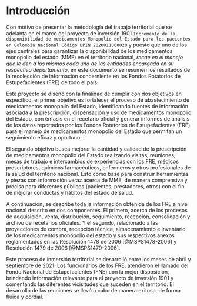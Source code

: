 # Introducción

Con motivo de presentar la metodología del trabajo territorial que se adelanta en el marco del proyecto de inversión 1901 `Incremento de la disponibilidad de medicamentos Monopolio del Estado para los pacientes en Colombia Nacional Código BPIN 2020011000020` y puesto que uno de los ejes centrales para garantizar la disponibilidad de los medicamentos monopolio del estado (MME) en el territorio nacional, *recae en el manejo que le den a los mismos cada una de las entidades encargada en su respectivo departamento*, en este documento se resumen los resultados de la recolección de información concerniente en los Fondos Rotatorios de Estupefacientes (FRE) de todo el país.

Este proyecto se diseñó con la finalidad de cumplir con dos objetivos en específico, el primer objetivo es fortalecer el proceso de abastecimiento de medicamentos monopolio del Estado, identificando fuentes de información asociada a la prescripción, dispensación y uso de medicamentos monopolio del Estado, con énfasis en el recetario oficial y generar informes de análisis de los datos reportados por los Fondos Rotatorios de Estupefacientes (FRE) para el manejo de medicamentos monopolio del Estado que permitan un seguimiento eficaz y oportuno.

El segundo objetivo busca mejorar la cantidad y calidad de la prescripción de medicamentos monopolio del Estado realizando visitas, reuniones, mesas de trabajo e intercambios de experiencias con los FRE, médicos prescriptores, químicos farmacéuticos, enfermeros y otros profesionales de la salud del territorio nacional. Esto como base para construir herramientas y piezas con información veraz acerca de MME, de manera comprensiva y precisa para diferentes públicos (pacientes, prestadores, otros) con el fin de mejorar conductas y hábitos del estado de salud.

A continuación, se describe toda la información obtenida de los FRE a nivel nacional descrito en dos componentes. El primero, acerca de los procesos de adquisición, venta, distribución, seguimiento, recepción, consolidación y archivo de recetarios oficiales. Y el segundo, relacionado a las proyecciones de compra, recepción técnica, almacenamiento e inventario de los medicamentos monopolio del estado y sus respectivos anexos reglamentados en las Resolución 1478 de 2006 [@MSPS1478-2006] y Resolución 1479 de 2006 [@MSPS1479-2006].

Este proceso de inmersión territorial se desarrolló entre los meses de abril y septiembre de 2021. Los funcionarios de los FRE, atendieron el llamado del Fondo Nacional de Estupefacientes (FNE) con la mejor disposición, brindando información relevante para el proyecto de inversión 1901 y comentando las diferentes vicisitudes que suceden en el territorio. El desarrollo de las reuniones se llevó a cabo de manera exitosa, de forma fluida y cordial.

